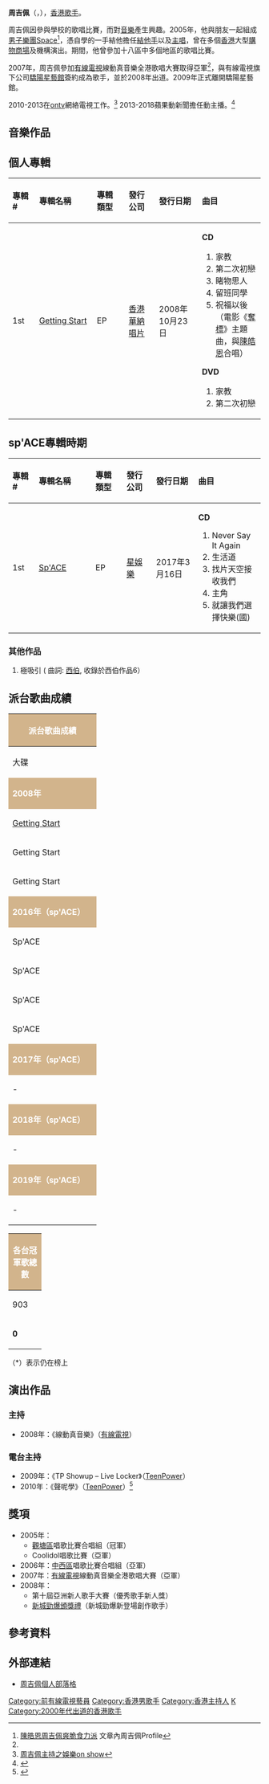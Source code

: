 <!-- 本调用由 {{subst:Unreferenced/auto}} 自动产生。 -->
{{藝人
|姓名 = 周吉佩
|類型 = 男歌手
|英文名 = Albert Chau
|綽號 = 吉吉、Kat
|圖片 = 
|圖片簡介 = 
|出生日期 = {{birth_date_and _age|1986|10|8}}
|出生地點 = {{BHKG}}
|音樂類型 = [[華語流行|華語流行]]
|語言 = [[粵語|粵語]]、[[英語|英語]]、[[國語|國語]]
|職業 = [[歌手|歌手]]、[[演員|演員]]、[[主持人|主持人]]
|唱片公司 = [[驕陽星藝館|驕陽星藝館]]（2008－2009）
|經紀公司 = [[驕陽星藝館|驕陽星藝館]]（2008－2009）
|出道日期 = 2008年至今
|相關團體 = [[sp'ACE|sp'ACE]]
|網站 = http://hk.myblog.yahoo.com/kat_861008 個人部落格
}}

'''周吉佩'''（{{lang|en|'''Albert Chau'''}}，{{bd|1986年|10月8日|catIdx=C周}}），[[香港|香港]][[歌手|歌手]]。

周吉佩因參與學校的歌唱比賽，而對[[音樂|音樂]]產生興趣。2005年，他與朋友一起組成[[男子組合|男子樂團]][[Space_(組合)|Space]]<ref name="文章內周吉佩Profile">[http://lifestyle.sina.com.hk/cgi-bin/nw/show.cgi?id=216744&subcat=5 陳皓恩周吉佩爽脆食力派]{{Dead link|date=2019年10月 |bot=InternetArchiveBot |fix-attempted=yes }} 文章內周吉佩Profile</ref>，憑自學的一手結他擔任[[結他手|結他手]]以及[[主唱|主唱]]，曾在多個[[香港|香港]]大型[[購物商場|購物商場]]及機構演出。期間，他曾參加十八區中多個地區的歌唱比賽。

2007年，周吉佩參加[[有線電視|有線電視]]線動真音樂全港歌唱大賽取得亞軍<ref name="文章內周吉佩Profile"></ref>，與有線電視旗下公司[[驕陽星藝館|驕陽星藝館]]簽約成為歌手，並於2008年出道。2009年正式離開驕陽星藝館。

2010-2013在[http://tv.on.cc ontv]{{Wayback|url=http://tv.on.cc/ |date=20201207012940 }}網絡電視工作。<ref>[http://tv.on.cc/index.html?s=4&ss=109&i=OEN110706-11240-531M&d=1312421044 周吉佩主持之娛樂on show]</ref>
2013-2018蘋果動新聞擔任動主播。<ref>{{Cite web |url=http://hk.apple.nextmedia.com/livestream/channel/actionfun |title=蘋果日報動FUN |accessdate=2015-03-16 |archive-date=2017-09-26 |archive-url=https://web.archive.org/web/20170926204015/http://hk.apple.nextmedia.com/livestream/channel/actionfun |dead-url=no }}</ref>

==音樂作品==
==個人專輯==
{| class="wikitable"
!align="left" width="75px"| 專輯 #
!align="left" width="225px"| 專輯名稱
!align="left" width="125px"| 專輯類型
!align="left" width="125px"| 發行公司
!align="left" width="150px"| 發行日期
!align="left" width="250px"| 曲目
|-
! 1st
! [[Getting_Start|Getting Start]]
| EP
| [[香港華納唱片|香港華納唱片]]
| 2008年10月23日
| {{HideH|曲目}}
'''CD'''
# 家教
# 第二次初戀
# 睹物思人
# 留班同學
# 祝福以後（電影《[[奪標_(電影)|奪標]]》主題曲，與[[陳皓恩|陳皓恩]]合唱）

'''DVD'''
# 家教
# 第二次初戀
{{HideF}}
|}

==sp'ACE專輯時期==
{| class="wikitable"
!align="left" width="75px"| 專輯 #
!align="left" width="225px"| 專輯名稱
!align="left" width="125px"| 專輯類型
!align="left" width="125px"| 發行公司
!align="left" width="150px"| 發行日期
!align="left" width="250px"| 曲目
|-
! 1st
! [[Sp'ACE|Sp'ACE]]
| EP
| [[星娛樂|星娛樂]]
| 2017年3月16日
| {{HideH|曲目}}
'''CD'''
# Never Say It Again 
# 生活道
# 找片天空接收我們
# 主角 
# 就讓我們選擇快樂(國) 
|}

===其他作品===
# 極吸引 ( 曲詞: [[西伯|西伯]], 收錄於西伯作品6）

==派台歌曲成績==
{| class="wikitable" cellpadding="1"
|-
! style="background:tan; color:white" colspan="7" | '''派台歌曲成績'''
|-
| width="160"| 大碟 || width="160"| 歌曲 || width="50"| 903 || width="50"| RTHK || width="50"| 997 || width="50"| TVB || width="160"| 備註
|-
! style="background:tan; color:white" colspan="7" | '''2008年'''
|-
| [[Getting_Start|Getting Start]] || 家教 || - || - || - || - || 
|-
| Getting Start || 第二次初戀 || - || - || 6 || - || 
|-
| Getting Start || 祝福以後 || - || - || - || - ||  與[[陳皓恩|陳皓恩]]合唱
|-
! style="background:tan; color:white" colspan="7" | '''2016年（sp'ACE）'''
|-
| Sp'ACE || Never Say It Again || - || - || - || - || 
|-
| Sp'ACE || 生活道 || - || - || 19 || - || 
|-
| Sp'ACE || 找片天空接收我們 || - || - || - || - || 
|-
| Sp'ACE || 主角 || - || - || - || - || 
|-
! style="background:tan; color:white" colspan="7" | '''2017年（sp'ACE）'''
|-
| - || 無法一吻 || - || - || - || - ||  
|-
! style="background:tan; color:white" colspan="7" | '''2018年（sp'ACE）'''
|-
| - || 中途站 || - || 15 || 9 || - || 
|-
! style="background:tan; color:white" colspan="7" | '''2019年（sp'ACE）'''
|-
| - || 別怕講再見 || - || 10 || 8 || - ||
|}
{| class="wikitable" cellpadding="1"
|-
! style="background:tan; color:white" colspan="5" | '''各台冠軍歌總數'''
|-
| width="50"| 903 || width="50"| RTHK || width="50"| 997 || width="50"| TVB || width="160"| 備註
|-
| '''0''' || '''0''' || '''0''' || '''0''' || '''四台冠軍歌總數：0'''
|}

（*）表示仍在榜上

==演出作品==
===主持===
*2008年：《線動真音樂》（[[有線電視|有線電視]]）

===電台主持===
*2009年：《TP Showup – Live Locker》（[[TeenPower|TeenPower]]）
*2010年：《聲呢學》（[[TeenPower|TeenPower]]）<ref>{{Cite web |url=http://teenpower.rthk.org.hk/profiles/profile_kut.htm |title=周吉佩Profi當Teen Power DJ時Profile |accessdate=2011-08-04 |archive-date=2010-04-20 |archive-url=https://web.archive.org/web/20100420230320/http://teenpower.rthk.org.hk/profiles/profile_kut.htm |dead-url=yes }}</ref>

==獎項==
*2005年：
** [[觀塘區|觀塘區]]唱歌比賽合唱組（冠軍）
** Coolidol唱歌比賽（亞軍）
*2006年：[[中西區_(香港)|中西區]]唱歌比賽合唱組（亞軍）
*2007年：[[有線電視|有線電視]]線動真音樂全港歌唱大賽（亞軍）
*2008年：
** 第十屆亞洲新人歌手大賽（優秀歌手新人獎）
** [[新城勁爆頒獎禮|新城勁爆頒獎禮]]（新城勁爆新登場創作歌手）

==參考資料==
<div class="references-small">
<references />
</div>

==外部連結==
*[http://hk.myblog.yahoo.com/kat_861008 周吉佩個人部落格]{{Wayback|url=http://hk.myblog.yahoo.com/kat_861008 |date=20100217075331 }}

[[Category:前有線電視藝員|Category:前有線電視藝員]]
[[Category:香港男歌手|Category:香港男歌手]]
[[Category:香港主持人|Category:香港主持人]]
[[Category:周姓|K]]
[[Category:2000年代出道的香港歌手|Category:2000年代出道的香港歌手]]